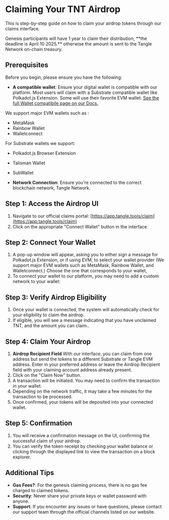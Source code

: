 
# Claiming Your TNT Airdrop

This is step-by-step guide on how to claim your airdrop tokens through our claims interface.

<Callout emoji="⚠️">
  Genesis participants will have 1 year to claim their distribution, **the deadline is April 10 2025.** otherwise the amount is sent to the Tangle Network on-chain treasury.
</Callout>

## Prerequisites

Before you begin, please ensure you have the following:

- **A compatible wallet**: Ensure your digital wallet is compatible with our platform. Most users will claim with a Substrate compatible wallet like Polkadot.js Extension. Some will use their favorite EVM wallet. [See the full Wallet compatibile page on our Docs.](/wallets)

We support major EVM wallets such as :

- MetaMask
- Rainbow Wallet
- Walletconnect

For Substrate wallets we support:

- Polkadot.js Browser Extension
- Talisman Wallet
- SubWallet

- **Network Connection**: Ensure you're connected to the correct blockchain network, Tangle Network.

## Step 1: Access the Airdrop UI

1. Navigate to our official claims portal: [https://app.tangle.tools/claim](https://app.tangle.tools/claim)
2. Click on the appropriate "Connect Wallet" button in the interface.

## Step 2: Connect Your Wallet

1. A pop-up window will appear, asking you to either sign a message for Polkadot.js Extension, or if using EVM, to select your wallet provider (We support major EVM wallets such as MetaMask, Rainbow Wallet, and Walletconnect.) Choose the one that corresponds to your wallet,
2. To connect your wallet to our platform, you may need to add a custom network to your wallet:

## Step 3: Verify Airdrop Eligibility

1. Once your wallet is connected, the system will automatically check for your eligibility to claim the airdrop.
2. If eligible, you will see a message indicating that you have unclaimed TNT, and the amount you can claim..

## Step 4: Claim Your Airdrop

1. **Airdrop Recipient Field** With our interface, you can claim from one address but send the tokens to a different Substrate or Tangle EVM address. Enter in your preferred address or leave the Airdrop Recipient field with your claiming account address already present.
1. Click on the "Claim Now" button.
1. A transaction will be initiated. You may need to confirm the transaction in your wallet.
1. Depending on the network traffic, it may take a few minutes for the transaction to be processed.
1. Once confirmed, your tokens will be deposited into your connected wallet.

## Step 5: Confirmation

1. You will receive a confirmation message on the UI, confirming the successful claim of your airdrop.
2. You can verify the token receipt by checking your wallet balance or clicking through the displayed link to view the transaction on a block explorer.

## Additional Tips

- **Gas Fees?**: For the genesis claiming process, there is no gas fee charged to claimed tokens.
- **Security**: Never share your private keys or wallet password with anyone.
- **Support**: If you encounter any issues or have questions, please contact our support team through the official channels listed on our website.
